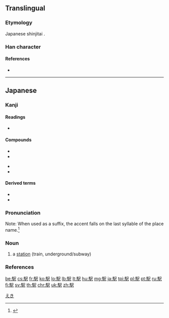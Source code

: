 {{character info/new}}
{{also|驛|驿}}
==Translingual==
{{Han simplified forms|驛|駅|驿}}

===Etymology===
Japanese shinjitai {{Han simp|驛|f=睪|t=尺|nocap=y}}.

===Han character===
{{Han char|rn=187|rad=馬|as=04|sn=14|four=77387|canj=SFSO|ids=⿰馬尺}}

====References====
* {{Han ref|kx=1435.211|dkj=44633|dj=1960.060|hdz=74545.091|uh=99C5|ud=39365}}

----

==Japanese==

===Kanji===
{{ja-kanji|grade=3|rs=馬04|style=s|kyu=驛}}

====Readings====
* {{ja-readings|goon=[[やく]] (yaku)|kanon=[[えき]] (eki)|kun=[[うまや]] (umaya)}}

====Compounds====
{{top2}}
* {{ja-r|駅員|えき.いん|gloss=station agent}}
* {{ja-r|駅長|えきちょう|gloss=stationmaster}}
{{mid2}}
* {{ja-r|駅伝|えきでん|gloss=long-distance relay race}}
* {{ja-r|駅前|えきまえ|gloss=in front of the station}}
{{bottom}}

====Derived terms====
* {{ja-r|道の駅|みち の えき}}
* {{ja-r|海の駅|うみ の えき}}

{{ja-kanjitab|えき|yomi=o}}

===Pronunciation===
{{ja-pron|えき|acc=a|y=on|acc_ref=NHK}}

Note: When used as a suffix, the accent falls on the last syllable of the place name.<ref>{{Template:R:NHK Hatsuon}}</ref>

===Noun===
{{ja-noun|えき|kyu=驛}}

# a [[station]] (train, underground/subway)

===References===
<references />

[[Category:Japanese basic words|えき]]

[[be:駅]]
[[cs:駅]]
[[fr:駅]]
[[ko:駅]]
[[lo:駅]]
[[lb:駅]]
[[lt:駅]]
[[hu:駅]]
[[mg:駅]]
[[ja:駅]]
[[tpi:駅]]
[[pl:駅]]
[[pt:駅]]
[[ru:駅]]
[[fi:駅]]
[[sv:駅]]
[[th:駅]]
[[chr:駅]]
[[uk:駅]]
[[zh:駅]]